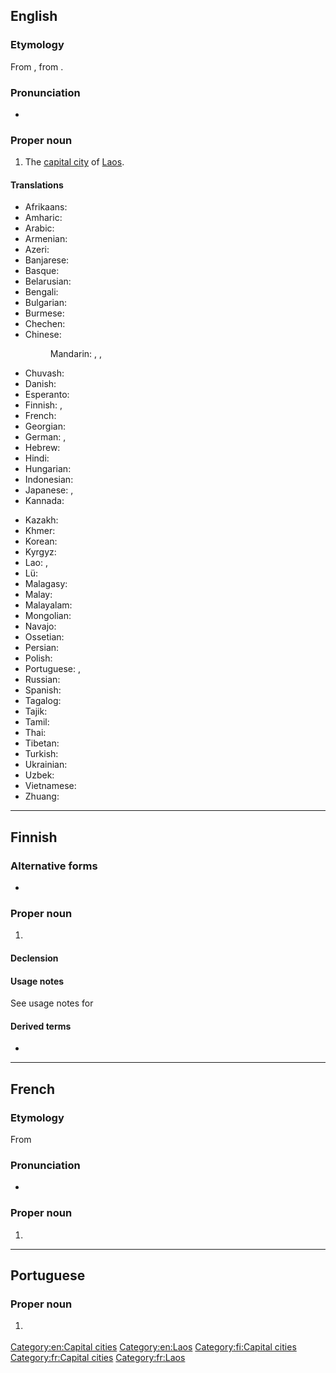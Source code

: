 ==English==
{{wikipedia}}

===Etymology===
From {{etyl|fr|en}} {{m|fr|Vientiane}}, from {{etyl|lo|en}} {{m|lo|ວຽງຈັນ|tr=wīangchan}}.

===Pronunciation===
* {{IPA|/viˌɛntiˈɑːn/|/ˌvjɛnˈtjɑːn/|lang=en}}

===Proper noun===
{{en-proper noun}}

# The [[capital city]] of [[Laos]].

====Translations====
{{trans-top|capital of Laos}}
* Afrikaans: {{t|af|Vientiane}}
* Amharic: {{t|am|ቭየንትዬን|sc=Ethi}}
* Arabic: {{t|ar|فِيَانْتِيَان|m|tr=fiyantiyān}}
* Armenian: {{t|hy|Վիենտյան}}
* Azeri: {{t|az|Vyentyan}}
* Banjarese: {{t|bjn|Wiangcan}}
* Basque: {{t|eu|Vientian}}
* Belarusian: {{t|be|Віенцья́н|m}}
* Bengali: {{t|bn|ভিয়েনতিয়েন|sc=Beng}}
* Bulgarian: {{t|bg|Виентя́н|m}}
* Burmese: {{t|my|ဗီယင်ကျန်း|sc=Mymr}}
* Chechen: {{t|ce|Вьентьян|sc=Cyrl}}
* Chinese:
*: Mandarin: {{t+|cmn|萬象|sc=Hani}}, {{t+|cmn|万象|tr=Wànxiàng|sc=Hani}}, {{qualifier|Taiwan}} {{t+|cmn|永珍|tr=Yǒngzhēn|sc=Hani}}
* Chuvash: {{t|cv|Вьентьян|sc=Cyrl}}
* Danish: {{t|da|Vientiane}}
* Esperanto: {{t+|eo|Vjentiano}}
* Finnish: {{t|fi|Vientiane}}, {{t|fi|Viangchan}}
* French: {{t+|fr|Vientiane}}
* Georgian: {{t|ka|ვიენტიანი|sc=Geor}}
* German: {{t+|de|Vientiane|n}}, {{t|de|Vieng Chan|n}}
* Hebrew: {{t|he|ויינטיאן}}
* Hindi: {{t|hi|विनतिएन}}
* Hungarian: {{t|hu|Vientián}}
* Indonesian: {{t|id|Vientiane}}
* Japanese: {{t|ja|ビエンチャン|tr=Bienchan}}, {{t|ja|ヴィエンチャン|tr=Vienchan}}
* Kannada: {{t|kn|ವಿಯೆನ್ ಟಿಯೇನ್|sc=Knda}}
{{trans-mid}}
* Kazakh: {{t|kk|Вьентьян|sc=Cyrl}}
* Khmer: {{t|km|វៀងច័ន្ទន៍|tr=wiang jan|sc=Khmr}}
* Korean: {{t|ko|^비엔티안}}
* Kyrgyz: {{t|ky|Вьентьян|sc=Cyrl}}
* Lao: {{t|lo|ວຽງຈັນ|tr=wīangchan|sc=Laoo}}, {{t|lo|ຈັນ}}
* Lü: {{t|khb|ᦵᦞᧂᦶᦈᧃ}}
* Malagasy: {{t|mg|Vientiane}}
* Malay: {{t|ms|Vientiane}}
* Malayalam: {{t|ml|വിയന്റിയൻ|sc=Mlym}}
* Mongolian: {{t|mn|Вьентьян|sc=Cyrl}}
* Navajo: {{t|nv|Biʼang Chang}}
* Ossetian: {{t|os|Вьентьян}}
* Persian: {{t|fa|وینتیان|tr=ventiân}}
* Polish: {{t+|pl|Wientian|m}}
* Portuguese: {{t|pt|Vienciana|f}} {{qualifier|Portugal}}, {{t|pt|Vientiane|f}} {{qualifier|Brazil}}
* Russian: {{t+|ru|Вьентья́н|m}}
* Spanish: {{t+|es|Vientián|m}}
* Tagalog: {{t|tl|Vientiane}}
* Tajik: {{t|tg|Вентян|sc=Cyrl}}
* Tamil: {{t|ta|வியஞ்சான்}}
* Thai: {{t+|th|เวียงจันทน์}}
* Tibetan: {{t|bo|ཝིན་ཆིའང|sc=Tibt}}
* Turkish: {{t|tr|Vientiane}}
* Ukrainian: {{t|uk|В'єнтья́н|m}}
* Uzbek: {{t|uz|Ventyan}}
* Vietnamese: {{t|vi|Viêng Chăn}}
* Zhuang: {{t|za|Fanhyiengh}}
{{trans-bottom}}

[[Category:en:Capital cities]]
[[Category:en:Laos]]

----

==Finnish==

===Alternative forms===
* {{l|fi|Viangchan}}

===Proper noun===
{{fi-noun|proper=true}}

# {{l|en|Vientiane}} {{gloss|capital of Laos}}

====Declension====
{{fi-decl-nalle|n=sg|Vientian|||a}}

====Usage notes====
See usage notes for {{m|fi|Viangchan}}

====Derived terms====
* {{l|fi|vientianelainen}}

[[Category:fi:Capital cities]]

----

==French==

===Etymology===
From {{etyl|lo|fr}} {{m|lo|ວຽງຈັນ|tr=wīangchan}}

===Pronunciation===
* {{fr-IPA}}

===Proper noun===
{{fr-proper noun}}

# {{l|en|Vientiane}}

[[Category:fr:Capital cities]]
[[Category:fr:Laos]]

----

==Portuguese==

===Proper noun===
{{pt-proper noun|f}}

# {{lb|pt|Brazil}} {{alternative form of|Vienciana|lang=pt}}